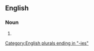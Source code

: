 ==English==

===Noun===
{{head|en|noun form}}

# {{plural of|en|amenability}}

[[Category:English plurals ending in "-ies"]]